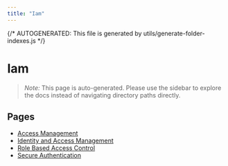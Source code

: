 ```yaml
---
title: "Iam"
---
```


{/* AUTOGENERATED: This file is generated by utils/generate-folder-indexes.js */}

# Iam

> _Note:_ This page is auto-generated. Please use the sidebar to explore the docs instead of navigating directory paths directly.

## Pages

- [Access Management](/iam/access-management)
- [Identity and Access Management](/iam/overview)
- [Role Based Access Control](/iam/role-based-access-control)
- [Secure Authentication](/iam/secure-authentication)
